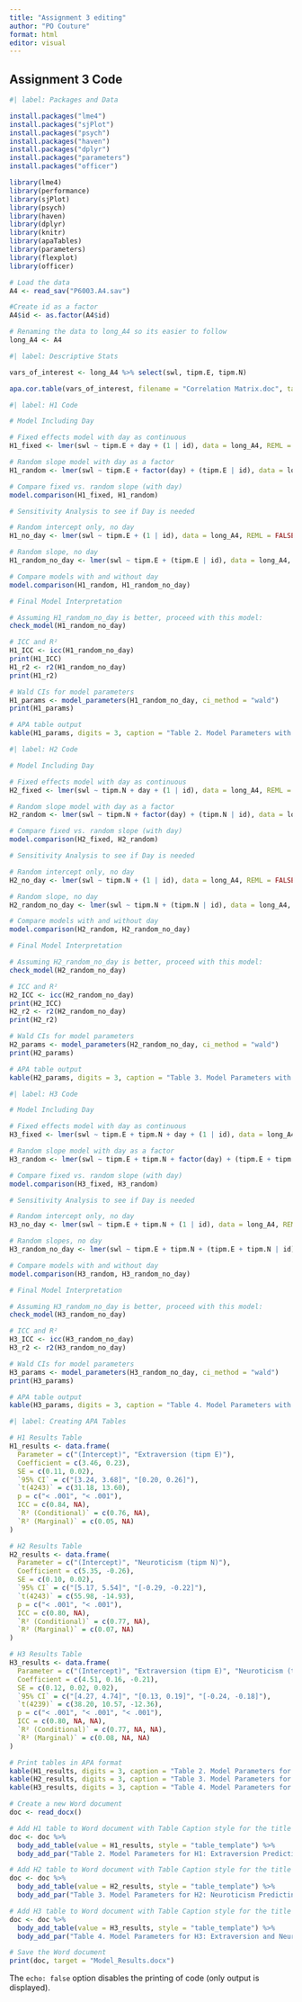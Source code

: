 ```yaml
---
title: "Assignment 3 editing"
author: "PO Couture"
format: html
editor: visual
---
```


## Assignment 3 Code

```r
#| label: Packages and Data

install.packages("lme4")
install.packages("sjPlot")
install.packages("psych")
install.packages("haven")
install.packages("dplyr")
install.packages("parameters")
install.packages("officer")

library(lme4)
library(performance)
library(sjPlot)
library(psych)
library(haven)
library(dplyr)
library(knitr)
library(apaTables)
library(parameters)
library(flexplot)
library(officer)

# Load the data
A4 <- read_sav("P6003.A4.sav")

#Create id as a factor
A4$id <- as.factor(A4$id)

# Renaming the data to long_A4 so its easier to follow
long_A4 <- A4  
```

```r
#| label: Descriptive Stats

vars_of_interest <- long_A4 %>% select(swl, tipm.E, tipm.N)

apa.cor.table(vars_of_interest, filename = "Correlation Matrix.doc", table.number = 1)

```

```r
#| label: H1 Code

# Model Including Day

# Fixed effects model with day as continuous
H1_fixed <- lmer(swl ~ tipm.E + day + (1 | id), data = long_A4, REML = FALSE)

# Random slope model with day as a factor
H1_random <- lmer(swl ~ tipm.E + factor(day) + (tipm.E | id), data = long_A4, REML = FALSE)

# Compare fixed vs. random slope (with day)
model.comparison(H1_fixed, H1_random)

# Sensitivity Analysis to see if Day is needed

# Random intercept only, no day
H1_no_day <- lmer(swl ~ tipm.E + (1 | id), data = long_A4, REML = FALSE)

# Random slope, no day
H1_random_no_day <- lmer(swl ~ tipm.E + (tipm.E | id), data = long_A4, REML = FALSE)

# Compare models with and without day
model.comparison(H1_random, H1_random_no_day)

# Final Model Interpretation

# Assuming H1_random_no_day is better, proceed with this model:
check_model(H1_random_no_day)

# ICC and R²
H1_ICC <- icc(H1_random_no_day)
print(H1_ICC)
H1_r2 <- r2(H1_random_no_day)
print(H1_r2)

# Wald CIs for model parameters
H1_params <- model_parameters(H1_random_no_day, ci_method = "wald")
print(H1_params)

# APA table output
kable(H1_params, digits = 3, caption = "Table 2. Model Parameters with Wald CIs for H1 (Final Model: No Day)")

```

```r
#| label: H2 Code

# Model Including Day

# Fixed effects model with day as continuous
H2_fixed <- lmer(swl ~ tipm.N + day + (1 | id), data = long_A4, REML = FALSE)

# Random slope model with day as a factor
H2_random <- lmer(swl ~ tipm.N + factor(day) + (tipm.N | id), data = long_A4, REML = FALSE)

# Compare fixed vs. random slope (with day)
model.comparison(H2_fixed, H2_random)

# Sensitivity Analysis to see if Day is needed

# Random intercept only, no day
H2_no_day <- lmer(swl ~ tipm.N + (1 | id), data = long_A4, REML = FALSE)

# Random slope, no day
H2_random_no_day <- lmer(swl ~ tipm.N + (tipm.N | id), data = long_A4, REML = FALSE)

# Compare models with and without day
model.comparison(H2_random, H2_random_no_day)

# Final Model Interpretation

# Assuming H2_random_no_day is better, proceed with this model:
check_model(H2_random_no_day)

# ICC and R²
H2_ICC <- icc(H2_random_no_day)
print(H2_ICC)
H2_r2 <- r2(H2_random_no_day)
print(H2_r2)

# Wald CIs for model parameters
H2_params <- model_parameters(H2_random_no_day, ci_method = "wald")
print(H2_params)

# APA table output
kable(H2_params, digits = 3, caption = "Table 3. Model Parameters with Wald CIs for H2 (Final Model: No Day)")


```

```r
#| label: H3 Code

# Model Including Day

# Fixed effects model with day as continuous
H3_fixed <- lmer(swl ~ tipm.E + tipm.N + day + (1 | id), data = long_A4, REML = FALSE)

# Random slope model with day as a factor
H3_random <- lmer(swl ~ tipm.E + tipm.N + factor(day) + (tipm.E + tipm.N | id), data = long_A4, REML = FALSE)

# Compare fixed vs. random slope (with day)
model.comparison(H3_fixed, H3_random)

# Sensitivity Analysis to see if Day is needed

# Random intercept only, no day
H3_no_day <- lmer(swl ~ tipm.E + tipm.N + (1 | id), data = long_A4, REML = FALSE)

# Random slopes, no day
H3_random_no_day <- lmer(swl ~ tipm.E + tipm.N + (tipm.E + tipm.N | id), data = long_A4, REML = FALSE)

# Compare models with and without day
model.comparison(H3_random, H3_random_no_day)

# Final Model Interpretation

# Assuming H3_random_no_day is better, proceed with this model:
check_model(H3_random_no_day)

# ICC and R²
H3_ICC <- icc(H3_random_no_day)
H3_r2 <- r2(H3_random_no_day)

# Wald CIs for model parameters
H3_params <- model_parameters(H3_random_no_day, ci_method = "wald")
print(H3_params)

# APA table output
kable(H3_params, digits = 3, caption = "Table 4. Model Parameters with Wald CIs for H3 (Final Model: No Day)")


```
```r
#| label: Creating APA Tables

# H1 Results Table
H1_results <- data.frame(
  Parameter = c("(Intercept)", "Extraversion (tipm E)"),
  Coefficient = c(3.46, 0.23),
  SE = c(0.11, 0.02),
  `95% CI` = c("[3.24, 3.68]", "[0.20, 0.26]"),
  `t(4243)` = c(31.18, 13.60),
  p = c("< .001", "< .001"),
  ICC = c(0.84, NA),
  `R² (Conditional)` = c(0.76, NA),
  `R² (Marginal)` = c(0.05, NA)
)

# H2 Results Table
H2_results <- data.frame(
  Parameter = c("(Intercept)", "Neuroticism (tipm N)"),
  Coefficient = c(5.35, -0.26),
  SE = c(0.10, 0.02),
  `95% CI` = c("[5.17, 5.54]", "[-0.29, -0.22]"),
  `t(4243)` = c(55.98, -14.93),
  p = c("< .001", "< .001"),
  ICC = c(0.80, NA),
  `R² (Conditional)` = c(0.77, NA),
  `R² (Marginal)` = c(0.07, NA)
)

# H3 Results Table
H3_results <- data.frame(
  Parameter = c("(Intercept)", "Extraversion (tipm E)", "Neuroticism (tipm N)"),
  Coefficient = c(4.51, 0.16, -0.21),
  SE = c(0.12, 0.02, 0.02),
  `95% CI` = c("[4.27, 4.74]", "[0.13, 0.19]", "[-0.24, -0.18]"),
  `t(4239)` = c(38.20, 10.57, -12.36),
  p = c("< .001", "< .001", "< .001"),
  ICC = c(0.80, NA, NA),
  `R² (Conditional)` = c(0.77, NA, NA),
  `R² (Marginal)` = c(0.08, NA, NA)
)

# Print tables in APA format
kable(H1_results, digits = 3, caption = "Table 2. Model Parameters for H1: Extraversion Predicting Satisfaction with Life (SWL)")
kable(H2_results, digits = 3, caption = "Table 3. Model Parameters for H2: Neuroticism Predicting Satisfaction with Life (SWL)")
kable(H3_results, digits = 3, caption = "Table 4. Model Parameters for H3: Extraversion and Neuroticism Predicting Satisfaction with Life (SWL)")

# Create a new Word document
doc <- read_docx()

# Add H1 table to Word document with Table Caption style for the title
doc <- doc %>%
  body_add_table(value = H1_results, style = "table_template") %>%
  body_add_par("Table 2. Model Parameters for H1: Extraversion Predicting Satisfaction with Life (SWL)", style = "Table Caption")

# Add H2 table to Word document with Table Caption style for the title
doc <- doc %>%
  body_add_table(value = H2_results, style = "table_template") %>%
  body_add_par("Table 3. Model Parameters for H2: Neuroticism Predicting Satisfaction with Life (SWL)", style = "Table Caption")

# Add H3 table to Word document with Table Caption style for the title
doc <- doc %>%
  body_add_table(value = H3_results, style = "table_template") %>%
  body_add_par("Table 4. Model Parameters for H3: Extraversion and Neuroticism Predicting Satisfaction with Life (SWL)", style = "Table Caption")

# Save the Word document
print(doc, target = "Model_Results.docx")

```




The `echo: false` option disables the printing of code (only output is displayed).
